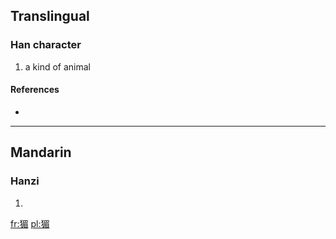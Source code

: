 ==Translingual==

===Han character===
{{Han char|rn=94|rad=犬|as=09|sn=12|four=|canj=大竹日竹山 (KHAHU)}}

# a kind of animal

====References====
* {{Han ref|kx=0716.040|dkj=20561|hdz=21361.010|uh=7338|ud=29496}}

----

==Mandarin==

===Hanzi===
{{cmn-hanzi|pin=[[méi]] ([[mei2]])|wg=mei<sup>2</sup>}}

# {{defn|Mandarin|sort=犬09}}

[[fr:猸]]
[[pl:猸]]